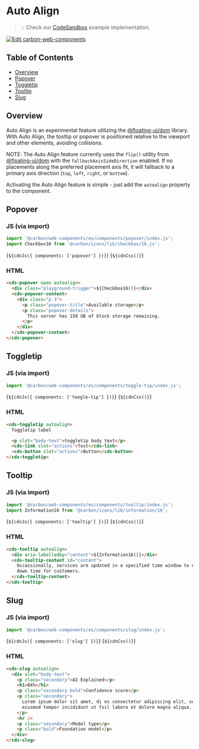 
<Meta of={AutoAlignStories} />

# Auto Align

> 💡 Check our
> [CodeSandbox](https://stackblitz.com/github/carbon-design-system/carbon/tree/main/packages/web-components/examples/autoalign)
> example implementation.

[![Edit carbon-web-components](https://codesandbox.io/static/img/play-codesandbox.svg)](https://stackblitz.com/github/carbon-design-system/carbon/tree/main/packages/web-components/examples/autoalign)

## Table of Contents

- [Overview](#overview)
- [Popover](#popover)
- [Toggletip](#toggletip)
- [Tooltip](#tooltip)
- [Slug](#slug)

## Overview

Auto Align is an experimental feature utilizing the
[@floating-ui/dom](https://floating-ui.com/docs/getting-started) library. With
Auto Align, the tooltip or popover is positioned relative to the viewport and
other elements, avoiding collisions.

NOTE: The Auto Align feature currently uses the `flip()` utility from
[@floating-ui/dom](https://floating-ui.com/docs/flip) with the
`fallbackAxisSideDirection` enabled. If no placements along the preferred
placement axis fit, it will fallback to a primary axis direction (`top`, `left`,
`right`, or `bottom`).

Activating the Auto Align feature is simple - just add the `autoalign` property
to the component.

## Popover

### JS (via import)

```javascript
import '@carbon/web-components/es/components/popover/index.js';
import Checkbox16 from '@carbon/icons/lib/checkbox/16.js';
```

<Markdown>{`${cdnJs({ components: ['popover'] })}`}</Markdown>
<Markdown>{`${cdnCss()}`}</Markdown>

### HTML

```html
<cds-popover open autoalign>
  <div class="playground-trigger">${Checkbox16()}</div>
  <cds-popover-content>
    <div class="p-3">
      <p class="popover-title">Available storage</p>
      <p class="popover-details">
        This server has 150 GB of block storage remaining.
      </p>
    </div>
  </cds-popover-content>
</cds-popover>
```

## Toggletip

### JS (via import)

```javascript
import '@carbon/web-components/es/components/toggle-tip/index.js';
```

<Markdown>{`${cdnJs({ components: ['toogle-tip'] })}`}</Markdown>
<Markdown>{`${cdnCss()}`}</Markdown>

### HTML

```html
<cds-toggletip autoalign>
  Toggletip label

  <p slot="body-text">toggletip body text</p>
  <cds-link slot="actions">Test</cds-link>
  <cds-button slot="actions">Button</cds-button>
</cds-toggletip>
```

## Tooltip

### JS (via import)

```javascript
import '@carbon/web-components/es/components/tooltip/index.js';
import Information16 from '@carbon/icons/lib/information/16';
```

<Markdown>{`${cdnJs({ components: ['tooltip'] })}`}</Markdown>
<Markdown>{`${cdnCss()}`}</Markdown>

### HTML

```html
<cds-tooltip autoalign>
  <div aria-labelledby="content">${Information16()}</div>
  <cds-tooltip-content id="content">
    Occassionally, services are updated in a specified time window to ensure no
    down time for customers.
  </cds-tooltip-content>
</cds-tooltip>
```

## Slug

### JS (via import)

```javascript
import '@carbon/web-components/es/components/slug/index.js';
```

<Markdown>{`${cdnJs({ components: ['slug'] })}`}</Markdown>
<Markdown>{`${cdnCss()}`}</Markdown>

### HTML

```html
<cds-slug autoalign>
  <div slot="body-text">
    <p class="secondary">AI Explained</p>
    <h1>84%</h1>
    <p class="secondary bold">Confidence score</p>
    <p class="secondary">
      Lorem ipsum dolor sit amet, di os consectetur adipiscing elit, sed do
      eiusmod tempor incididunt ut fsil labore et dolore magna aliqua.
    </p>
    <hr />
    <p class="secondary">Model type</p>
    <p class="bold">Foundation model</p>
  </div>
</cds-slug>
```
